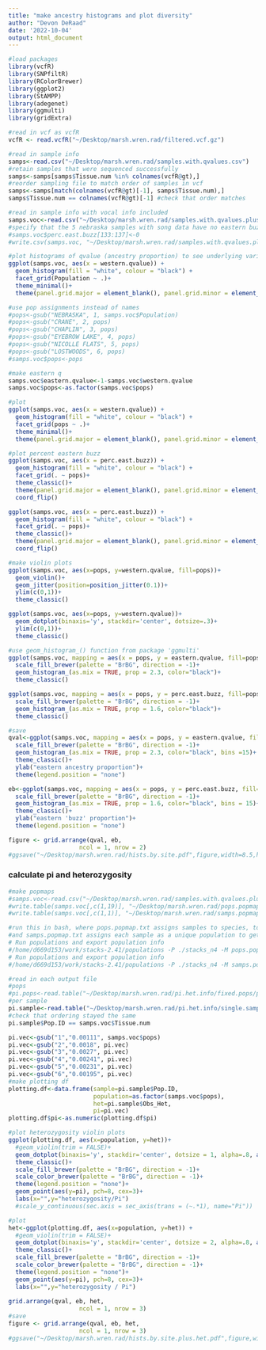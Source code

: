 ```yaml
---
title: "make ancestry histograms and plot diversity"
author: "Devon DeRaad"
date: '2022-10-04'
output: html_document
---
```


```r
#load packages
library(vcfR)
library(SNPfiltR)
library(RColorBrewer)
library(ggplot2)
library(StAMPP)
library(adegenet)
library(ggmulti)
library(gridExtra)

#read in vcf as vcfR
vcfR <- read.vcfR("~/Desktop/marsh.wren.rad/filtered.vcf.gz")

#read in sample info
samps<-read.csv("~/Desktop/marsh.wren.rad/samples.with.qvalues.csv")
#retain samples that were sequenced successfully
samps<-samps[samps$Tissue.num %in% colnames(vcfR@gt),]
#reorder sampling file to match order of samples in vcf
samps<-samps[match(colnames(vcfR@gt)[-1], samps$Tissue.num),]
samps$Tissue.num == colnames(vcfR@gt)[-1] #check that order matches

#read in sample info with vocal info included
samps.voc<-read.csv("~/Desktop/marsh.wren.rad/samples.with.qvalues.plus.song.info.csv")
#specify that the 5 nebraska samples with song data have no eastern buzz
#samps.voc$perc.east.buzz[133:137]<-0
#write.csv(samps.voc, "~/Desktop/marsh.wren.rad/samples.with.qvalues.plus.song.info.csv", row.names = F, quote = F)
```

```r
#plot histograms of qvalue (ancestry proportion) to see underlying variance at each site
ggplot(samps.voc, aes(x = western.qvalue)) +
  geom_histogram(fill = "white", colour = "black") +
  facet_grid(Population ~ .)+
  theme_minimal()+
  theme(panel.grid.major = element_blank(), panel.grid.minor = element_blank())

#use pop assignments instead of names
#pops<-gsub("NEBRASKA", 1, samps.voc$Population)
#pops<-gsub("CRANE", 2, pops)
#pops<-gsub("CHAPLIN", 3, pops)
#pops<-gsub("EYEBROW LAKE", 4, pops)
#pops<-gsub("NICOLLE FLATS", 5, pops)
#pops<-gsub("LOSTWOODS", 6, pops)
#samps.voc$pops<-pops

#make eastern q
samps.voc$eastern.qvalue<-1-samps.voc$western.qvalue
samps.voc$pops<-as.factor(samps.voc$pops)

#plot
ggplot(samps.voc, aes(x = western.qvalue)) +
  geom_histogram(fill = "white", colour = "black") +
  facet_grid(pops ~ .)+
  theme_minimal()+
  theme(panel.grid.major = element_blank(), panel.grid.minor = element_blank())

#plot percent eastern buzz
ggplot(samps.voc, aes(x = perc.east.buzz)) +
  geom_histogram(fill = "white", colour = "black") +
  facet_grid(. ~ pops)+
  theme_classic()+
  theme(panel.grid.major = element_blank(), panel.grid.minor = element_blank(), axis.line.y = element_blank())+
  coord_flip()

ggplot(samps.voc, aes(x = perc.east.buzz)) +
  geom_histogram(fill = "white", colour = "black") +
  facet_grid(. ~ pops)+
  theme_classic()+
  theme(panel.grid.major = element_blank(), panel.grid.minor = element_blank(),rect = element_blank())+
  coord_flip()
```

```r
#make violin plots
ggplot(samps.voc, aes(x=pops, y=western.qvalue, fill=pops))+ 
  geom_violin()+
  geom_jitter(position=position_jitter(0.1))+
  ylim(c(0,1))+
  theme_classic()

ggplot(samps.voc, aes(x=pops, y=western.qvalue))+ 
  geom_dotplot(binaxis='y', stackdir='center', dotsize=.3)+
  ylim(c(0,1))+
  theme_classic()

#use geom_histogram_() function from package 'ggmulti'
ggplot(samps.voc, mapping = aes(x = pops, y = eastern.qvalue, fill=pops)) +
  scale_fill_brewer(palette = "BrBG", direction = -1)+
  geom_histogram_(as.mix = TRUE, prop = 2.3, color="black")+
  theme_classic()

ggplot(samps.voc, mapping = aes(x = pops, y = perc.east.buzz, fill=pops)) +
  scale_fill_brewer(palette = "BrBG", direction = -1)+
  geom_histogram_(as.mix = TRUE, prop = 1.6, color="black")+
  theme_classic()

#save
qval<-ggplot(samps.voc, mapping = aes(x = pops, y = eastern.qvalue, fill=pops)) +
  scale_fill_brewer(palette = "BrBG", direction = -1)+
  geom_histogram_(as.mix = TRUE, prop = 2.3, color="black", bins =15)+
  theme_classic()+
  ylab("eastern ancestry proportion")+
  theme(legend.position = "none")

eb<-ggplot(samps.voc, mapping = aes(x = pops, y = perc.east.buzz, fill=pops)) +
  scale_fill_brewer(palette = "BrBG", direction = -1)+
  geom_histogram_(as.mix = TRUE, prop = 1.6, color="black", bins = 15)+
  theme_classic()+
  ylab("eastern 'buzz' proportion")+
  theme(legend.position = "none")

figure <- grid.arrange(qval, eb,
                    ncol = 1, nrow = 2)
#ggsave("~/Desktop/marsh.wren.rad/hists.by.site.pdf",figure,width=8.5,height=4.5)
```

### calculate pi and heterozygosity
```r
#make popmaps
#samps.voc<-read.csv("~/Desktop/marsh.wren.rad/samples.with.qvalues.plus.song.info.csv")
#write.table(samps.voc[,c(1,19)], "~/Desktop/marsh.wren.rad/pops.popmap.txt", sep = "\t", quote = F, row.names = F, col.names = F)
#write.table(samps.voc[,c(1,1)], "~/Desktop/marsh.wren.rad/samps.popmap.txt", sep = "\t", quote = F, row.names = F, col.names = F)

#run this in bash, where pops.popmap.txt assigns samples to species, to get species level pi estimates
#and samps.popmap.txt assigns each sample as a unique population to get per individual heterozygosity estimates
# Run populations and export population info
#/home/d669d153/work/stacks-2.41/populations -P ./stacks_n4 -M pops.popmap.txt --fstats -O ./pops
# Run populations and export population info
#/home/d669d153/work/stacks-2.41/populations -P ./stacks_n4 -M samps.popmap.txt -O ./single.sample

#read in each output file
#pops
#pi.pops<-read.table("~/Desktop/marsh.wren.rad/pi.het.info/fixed.pops/populations.sumstats_summary.tsv", header=T, sep='\t')
#per sample
pi.sample<-read.table("~/Desktop/marsh.wren.rad/pi.het.info/single.sample/populations.sumstats_summary.tsv", header=T, sep='\t')
#check that ordering stayed the same
pi.sample$Pop.ID == samps.voc$Tissue.num

pi.vec<-gsub("1","0.00111", samps.voc$pops)
pi.vec<-gsub("2","0.0018", pi.vec)
pi.vec<-gsub("3","0.0027", pi.vec)
pi.vec<-gsub("4","0.00241", pi.vec)
pi.vec<-gsub("5","0.00231", pi.vec)
pi.vec<-gsub("6","0.00195", pi.vec)
#make plotting df
plotting.df<-data.frame(sample=pi.sample$Pop.ID,
                        population=as.factor(samps.voc$pops),
                        het=pi.sample$Obs_Het,
                        pi=pi.vec)
plotting.df$pi<-as.numeric(plotting.df$pi)

#plot heterozygosity violin plots
ggplot(plotting.df, aes(x=population, y=het))+ 
  #geom_violin(trim = FALSE)+
  geom_dotplot(binaxis='y', stackdir='center', dotsize = 1, alpha=.8, aes(fill=population,color=population))+
  theme_classic()+
  scale_fill_brewer(palette = "BrBG", direction = -1)+
  scale_color_brewer(palette = "BrBG", direction = -1)+
  theme(legend.position = "none")+
  geom_point(aes(y=pi), pch=8, cex=3)+
  labs(x="",y="heterozygosity/Pi")
  #scale_y_continuous(sec.axis = sec_axis(trans = (~.*1), name="Pi"))

#plot
het<-ggplot(plotting.df, aes(x=population, y=het)) + 
  #geom_violin(trim = FALSE)+
  geom_dotplot(binaxis='y', stackdir='center', dotsize = 2, alpha=.8, aes(fill=population,color=population))+
  theme_classic()+
  scale_fill_brewer(palette = "BrBG", direction = -1)+
  scale_color_brewer(palette = "BrBG", direction = -1)+
  theme(legend.position = "none")+
  geom_point(aes(y=pi), pch=8, cex=3)+
  labs(x="",y="heterozygosity / Pi")
  
grid.arrange(qval, eb, het,
                    ncol = 1, nrow = 3)
#save
figure <- grid.arrange(qval, eb, het,
                    ncol = 1, nrow = 3)
#ggsave("~/Desktop/marsh.wren.rad/hists.by.site.plus.het.pdf",figure,width=9,height=6)
```

